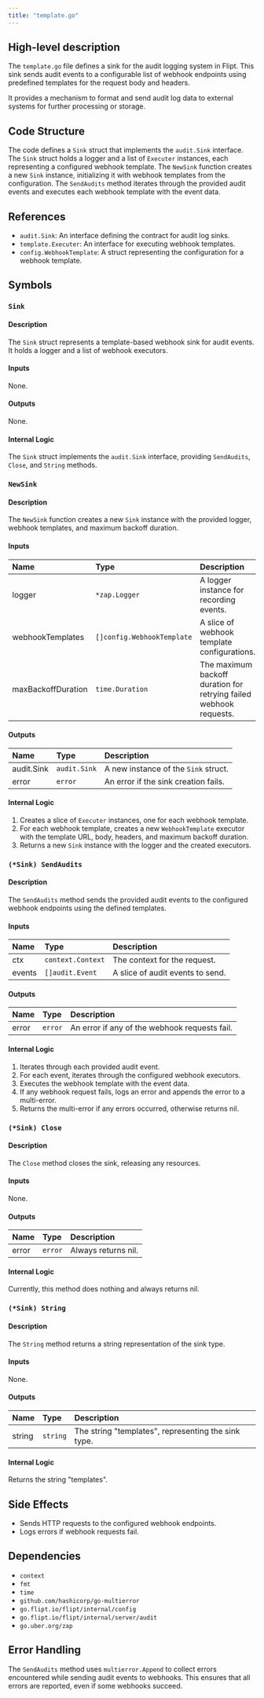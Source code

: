 ```yaml
---
title: "template.go"
---
```


## High-level description
The `template.go` file defines a sink for the audit logging system in Flipt. This sink sends audit events to a configurable list of webhook endpoints using predefined templates for the request body and headers. 

It provides a mechanism to format and send audit log data to external systems for further processing or storage.

## Code Structure
The code defines a `Sink` struct that implements the `audit.Sink` interface. The `Sink` struct holds a logger and a list of `Executer` instances, each representing a configured webhook template. The `NewSink` function creates a new `Sink` instance, initializing it with webhook templates from the configuration. The `SendAudits` method iterates through the provided audit events and executes each webhook template with the event data.

## References
- `audit.Sink`: An interface defining the contract for audit log sinks.
- `template.Executer`: An interface for executing webhook templates.
- `config.WebhookTemplate`: A struct representing the configuration for a webhook template.

## Symbols

### `Sink`
#### Description
The `Sink` struct represents a template-based webhook sink for audit events. It holds a logger and a list of webhook executors.

#### Inputs
None.

#### Outputs
None.

#### Internal Logic
The `Sink` struct implements the `audit.Sink` interface, providing `SendAudits`, `Close`, and `String` methods.

### `NewSink`
#### Description
The `NewSink` function creates a new `Sink` instance with the provided logger, webhook templates, and maximum backoff duration.

#### Inputs
| Name | Type | Description |
|:-----|:-----|:------------|
| logger | `*zap.Logger` | A logger instance for recording events. |
| webhookTemplates | `[]config.WebhookTemplate` | A slice of webhook template configurations. |
| maxBackoffDuration | `time.Duration` | The maximum backoff duration for retrying failed webhook requests. |

#### Outputs
| Name | Type | Description |
|:-----|:-----|:------------|
| audit.Sink | `audit.Sink` | A new instance of the `Sink` struct. |
| error | `error` | An error if the sink creation fails. |

#### Internal Logic
1. Creates a slice of `Executer` instances, one for each webhook template.
2. For each webhook template, creates a new `WebhookTemplate` executor with the template URL, body, headers, and maximum backoff duration.
3. Returns a new `Sink` instance with the logger and the created executors.

### `(*Sink) SendAudits`
#### Description
The `SendAudits` method sends the provided audit events to the configured webhook endpoints using the defined templates.

#### Inputs
| Name | Type | Description |
|:-----|:-----|:------------|
| ctx | `context.Context` | The context for the request. |
| events | `[]audit.Event` | A slice of audit events to send. |

#### Outputs
| Name | Type | Description |
|:-----|:-----|:------------|
| error | `error` | An error if any of the webhook requests fail. |

#### Internal Logic
1. Iterates through each provided audit event.
2. For each event, iterates through the configured webhook executors.
3. Executes the webhook template with the event data.
4. If any webhook request fails, logs an error and appends the error to a multi-error.
5. Returns the multi-error if any errors occurred, otherwise returns nil.

### `(*Sink) Close`
#### Description
The `Close` method closes the sink, releasing any resources.

#### Inputs
None.

#### Outputs
| Name | Type | Description |
|:-----|:-----|:------------|
| error | `error` | Always returns nil. |

#### Internal Logic
Currently, this method does nothing and always returns nil.

### `(*Sink) String`
#### Description
The `String` method returns a string representation of the sink type.

#### Inputs
None.

#### Outputs
| Name | Type | Description |
|:-----|:-----|:------------|
| string | `string` | The string "templates", representing the sink type. |

#### Internal Logic
Returns the string "templates".

## Side Effects
- Sends HTTP requests to the configured webhook endpoints.
- Logs errors if webhook requests fail.

## Dependencies
- `context`
- `fmt`
- `time`
- `github.com/hashicorp/go-multierror`
- `go.flipt.io/flipt/internal/config`
- `go.flipt.io/flipt/internal/server/audit`
- `go.uber.org/zap`

## Error Handling
The `SendAudits` method uses `multierror.Append` to collect errors encountered while sending audit events to webhooks. This ensures that all errors are reported, even if some webhooks succeed.
